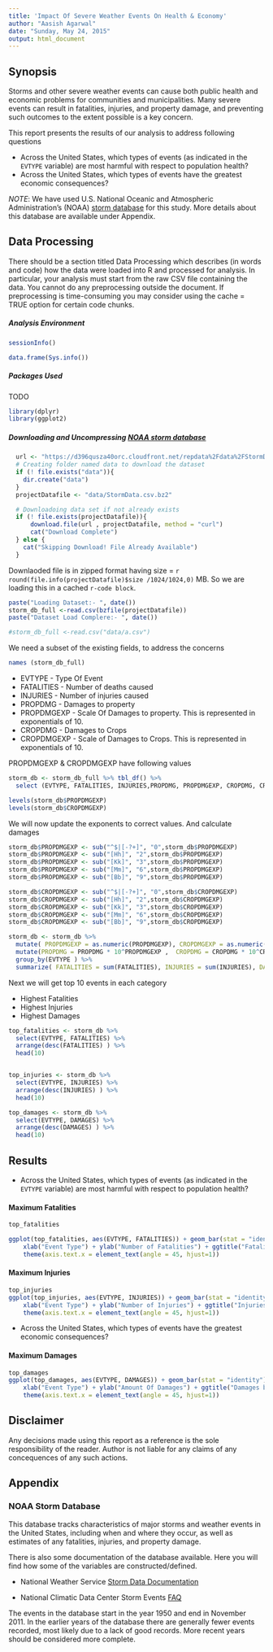 ```yaml
---
title: 'Impact Of Severe Weather Events On Health & Economy'
author: "Aasish Agarwal"
date: "Sunday, May 24, 2015"
output: html_document
---
```


## Synopsis
Storms and other severe weather events can cause both public health and economic problems for communities and municipalities. Many severe events can result in fatalities, injuries, and property damage, and preventing such outcomes to the extent possible is a key concern.

This report presents the results of our analysis to address following questions

* Across the United States, which types of events (as indicated in the `EVTYPE` variable) are most harmful with respect to population health?
* Across the United States, which types of events have the greatest economic consequences?


*NOTE*: We have used U.S. National Oceanic and Atmospheric Administration's (NOAA) [storm database](https://d396qusza40orc.cloudfront.net/repdata%2Fdata%2FStormData.csv.bz2) for this study. More details about this database are available under Appendix.


## Data Processing
There should be a section titled Data Processing which describes (in words and code) how the data were loaded into R and processed for analysis. In particular, your analysis must start from the raw CSV file containing the data. You cannot do any preprocessing outside the document. If preprocessing is time-consuming you may consider using the cache = TRUE option for certain code chunks.

##### Analysis Environment
```r

sessionInfo()

data.frame(Sys.info())

```

##### Packages Used
####### TODO
```r
library(dplyr)
library(ggplot2)
```

##### Downloading and Uncompressing [NOAA storm database](https://d396qusza40orc.cloudfront.net/repdata%2Fdata%2FStormData.csv.bz2)
```r
  url <- "https://d396qusza40orc.cloudfront.net/repdata%2Fdata%2FStormData.csv.bz2"
  # Creating folder named data to download the dataset
  if (! file.exists("data")){
    dir.create("data")
  } 
  projectDatafile <- "data/StormData.csv.bz2"

  # Downloadoing data set if not already exists
  if (! file.exists(projectDatafile)){
      download.file(url , projectDatafile, method = "curl")
      cat("Download Complete")
  } else {
    cat("Skipping Download! File Already Available")
  } 

```

Downlaoded file is in zipped format having size = `r round(file.info(projectDatafile)$size /1024/1024,0)` MB. So we are loading this in a cached `r-code block`. 


```r
paste("Loading Dataset:- ", date())
storm_db_full <-read.csv(bzfile(projectDatafile))
paste("Dataset Load Complere:- ", date())
```

```r
#storm_db_full <-read.csv("data/a.csv")

```

We need a subset of the existing fields, to address the concerns

```r
names (storm_db_full)

```

* EVTYPE - Type Of Event
* FATALITIES - Number of deaths caused
* INJURIES - Number of injuries caused
* PROPDMG - Damages to property
* PROPDMGEXP  - Scale Of Damages to property. This is represented in exponentials of 10.
* CROPDMG - Damages to Crops
* CROPDMGEXP - Scale of Damages to Crops. This is represented in exponentials of 10.

PROPDMGEXP & CROPDMGEXP have following values

```r
storm_db <- storm_db_full %>% tbl_df() %>%
  select (EVTYPE, FATALITIES, INJURIES,PROPDMG, PROPDMGEXP, CROPDMG, CROPDMGEXP)   

levels(storm_db$PROPDMGEXP)
levels(storm_db$CROPDMGEXP)
```

We will now update the exponents to correct values. And calculate damages

```r

storm_db$PROPDMGEXP <- sub("^$|[-?+]", "0",storm_db$PROPDMGEXP)
storm_db$PROPDMGEXP <- sub("[Hh]", "2",storm_db$PROPDMGEXP)
storm_db$PROPDMGEXP <- sub("[Kk]", "3",storm_db$PROPDMGEXP)
storm_db$PROPDMGEXP <- sub("[Mm]", "6",storm_db$PROPDMGEXP)
storm_db$PROPDMGEXP <- sub("[Bb]", "9",storm_db$PROPDMGEXP)

storm_db$CROPDMGEXP <- sub("^$|[-?+]", "0",storm_db$CROPDMGEXP)
storm_db$CROPDMGEXP <- sub("[Hh]", "2",storm_db$CROPDMGEXP)
storm_db$CROPDMGEXP <- sub("[Kk]", "3",storm_db$CROPDMGEXP)
storm_db$CROPDMGEXP <- sub("[Mm]", "6",storm_db$CROPDMGEXP)
storm_db$CROPDMGEXP <- sub("[Bb]", "9",storm_db$CROPDMGEXP)

storm_db <- storm_db %>%
  mutate( PROPDMGEXP = as.numeric(PROPDMGEXP), CROPDMGEXP = as.numeric(CROPDMGEXP)) %>%
  mutate(PROPDMG = PROPDMG * 10^PROPDMGEXP ,  CROPDMG = CROPDMG * 10^CROPDMGEXP) %>%
  group_by(EVTYPE ) %>%
  summarize( FATALITIES = sum(FATALITIES), INJURIES = sum(INJURIES), DAMAGES = sum(PROPDMG) + sum(CROPDMG))
```

Next we will get top 10 events in each category

* Highest Fatalities
* Highest Injuries
* Highest Damages


```r
top_fatalities <- storm_db %>%
  select(EVTYPE, FATALITIES) %>%
  arrange(desc(FATALITIES) ) %>%
  head(10)


top_injuries <- storm_db %>%
  select(EVTYPE, INJURIES) %>%
  arrange(desc(INJURIES) ) %>%
  head(10)

top_damages <- storm_db %>%
  select(EVTYPE, DAMAGES) %>%
  arrange(desc(DAMAGES) ) %>%
  head(10)

```


## Results

* Across the United States, which types of events (as indicated in the `EVTYPE` variable) are most harmful with respect to population health?


#### Maximum Fatalities

```r
top_fatalities

ggplot(top_fatalities, aes(EVTYPE, FATALITIES)) + geom_bar(stat = "identity") + 
    xlab("Event Type") + ylab("Number of Fatalities") + ggtitle("Fatalities by Event type")+
    theme(axis.text.x = element_text(angle = 45, hjust=1))
```

#### Maximum Injuries

```r
top_injuries
ggplot(top_injuries, aes(EVTYPE, INJURIES)) + geom_bar(stat = "identity") + 
    xlab("Event Type") + ylab("Number of Injuries") + ggtitle("Injuries by Event type")+
    theme(axis.text.x = element_text(angle = 45, hjust=1))

```


* Across the United States, which types of events have the greatest economic consequences?

#### Maximum Damages

```r
top_damages
ggplot(top_damages, aes(EVTYPE, DAMAGES)) + geom_bar(stat = "identity") + 
    xlab("Event Type") + ylab("Amount Of Damages") + ggtitle("Damages by Event type")+
    theme(axis.text.x = element_text(angle = 45, hjust=1))

```



## Disclaimer
Any decisions made using this report as a reference is the sole responsibility of the reader. Author is not liable for any claims of any concequences of any such actions.

## Appendix

### NOAA Storm Database
This database tracks characteristics of major storms and weather events in the United States, including when and where they occur, as well as estimates of any fatalities, injuries, and property damage.


There is also some documentation of the database available. Here you will find how some of the variables are constructed/defined.

* National Weather Service [Storm Data Documentation](https://d396qusza40orc.cloudfront.net/repdata%2Fpeer2_doc%2Fpd01016005curr.pdf)

* National Climatic Data Center Storm Events [FAQ](https://d396qusza40orc.cloudfront.net/repdata%2Fpeer2_doc%2FNCDC%20Storm%20Events-FAQ%20Page.pdf)

The events in the database start in the year 1950 and end in November 2011. In the earlier years of the database there are generally fewer events recorded, most likely due to a lack of good records. More recent years should be considered more complete.

